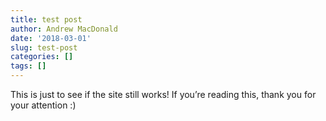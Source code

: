 ```yaml
---
title: test post
author: Andrew MacDonald
date: '2018-03-01'
slug: test-post
categories: []
tags: []
---
```


This is just to see if the site still works! 
If you're reading this, thank you for your attention  :) 